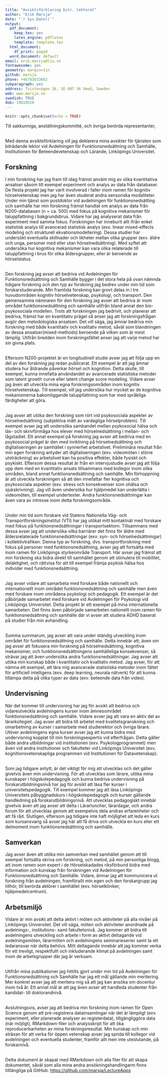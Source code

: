 ```yaml
---
title: "Avsiktsförklaring bitr. lektorat"
author: "Erik Marsja"
date: "`r Sys.Date()`"
output:
  pdf_document:
    keep_tex: yes
    latex_engine: pdflatex
    template: template.tex
  html_document:
    df_print: paged
  word_document: default
email: erik.marsja@liu.se
fontawesome: yes
geometry: margin=1in
github: marsja
phone: +46703633662
subparagraph: yes
address: Tvistevägen 26, SE-907 36 Umeå, Sweden
web: www.marsja.se
swedish: TRUE
dob: 19810526
---
```


```r
knitr::opts_chunk$set(echo = TRUE)
```
Till sakkunniga, anställningskommitté, och övriga berörda representanter,

\
Med denna avsiktsförklaring vill jag deklarera mina avsikter för tjänsten som biträdande lektor vid Avdelningen för Funktionsnedsättning och Samhälle, Institutionen för Beteendevetenskap och Lärande, Linköpings Universitet.

## Forskning
I min forskning har jag fram till idag främst använt mig av olika kvantitativa ansatser såsom till exempel experiment och analys av data från databaser. De flesta projekt jag har varit involverad i faller inom ramen för kognitiv hörselvetenskap men jag har även studerat andra sensoriska modaliteter. Under min tjänst som postdoktor vid avdelningen för funktionsnedsätting och samhälle har min forskning främst handlat om analys av data från N200-databasen (n = ca. 500) med fokus på kognitiva mekanismer för taluppfattning i bakgrundsbrus. Vidare har jag analyserat data från experiment med samma fokus. Forskningen har inneburit allt ifrån enkel statistisk analys till avancerad statistisk analys (exv. linear mixed-effects modeling och strukturell ekvationsmodellering). Dessa studier har undersökt eventuella skillnader och likheter mellan olika grupper (exv. äldre och unga, personer med eller utan hörselnedsättning). Med syftet att undersöka hur kognitiva mekanismer kan vara olika relaterade till taluppfattning i brus för olika åldersgrupper, eller är beroende av hörselstatus.

\
Den forskning jag avser att bedriva vid Avdelningen för Funktionsnedsättning och Samhälle bygger i det stora hela på ovan nämnda tidigare forskning och den typ av forskning jag bedrev under min tid som forskarstuderande. Min framtida forskning kan grovt delas in i tre huvudområden kognitiv hörselvetenskap, psykologi, och transport. Den gemensamma nämnaren för den forskning jag avser att bedriva är inom området funktionsnedsättning och samhälle utifrån bland annat den bio-psykosociala modellen. Trots att forskningen jag bedrivit, och planerar att bedriva, främst har en kvantitativ prägel så anser jag att forskningsfrågan avgör den metodologiska ansatsen. Det vill säga, jag ämnar bedriva min forskning med både kvantitativ och kvalitativ metod, såväl som blandningen av dessa ansatser(mixed-methods) beroende på vilken som är mest lämplig. Utifrån bredden inom forskningsfältet anser jag att varje metod har sin givna plats.

\
Eftersom N200-projektet är en longitudinell studie avser jag att följa upp en del av den forskning jag redan publicerat. Ett exempel är att jag ämnar studera hur åldrande påverkar hörsel och kognition. Detta skulle, till exempel, kunna innefatta användandet av avancerade statistiska metoder som latent growth curve eller latent change score modeling. Vidare avser jag även att utveckla mina egna forskningsområden inom kognitiv hörselvetenskap. Till exempel, vill jag undersöka hur mycket av de kognitiva mekanismerna bakomliggande taluppfattning som har med språkliga färdigheter att göra.

\
Jag avser att utöka den forskning som rört vid psykosociala aspekter av hörselnedsättning (subjektiva mått av vardagliga hörselproblem). Till exempel avser jag att undersöka sambandet mellan psykosocial hälsa och läs- och skrivförmåga hos elever med hörselnedsättning i mellan- och lågstadiet. Ett annat exempel på forskning jag avser att bedriva med en psykosocial prägel är den med inriktning på hörselnedsättning och digitaliseringen av samhället i synnerhet arbetslivet. Preliminära resultat från min egen forskning antyder att digitaliseringen (exv. videomöten i större utsträckning) av arbetslivet kan ha positiva effekter, både fysiskt och psykiskt. Eftersom dessa resultat är från en intervjustudie avser jag att följa upp dem med en kvantitativ ansats tillsammans med kollegor inom olika områden, bland annat funktionsnedsättning och samhälle. Min förhoppning är att utveckla forskningen så att den innefattar fler kognitiva och psykosociala aspekter (exv. stress och konsekvenser som ohälsa och sjukskrivning). Jag vill även undersöka hur hjälpmedel kan underlätta i videomöten, till exempel undertexter. Andra funktionsnedsättningar kan även vara av intresse inom detta forskningsområde.

\
Under min tid som forskare vid Statens Nationella Väg- och Transportforskningsinstitut (VTI) har jag utökat mitt kontaktnät med forskare med fokus på funktionsnedsättningar i transportsektorn. Tillsammans med dessa avser jag att undersöka vilka barriärer det finns för äldre med åldersrelaterade funktionsnedsättningar (exv. syn- och hörselnedsättningar) i kollektivtrafiken. Denna typ av forskning, dvs. transportforskning med fokus på personer med funktionsnedsättning, avser jag att fortsätta med inom ramen för Linköpings styrkeområde Transport. Här avser jag främst att min forskning ska bidra direkt till samhället genom att stimulera till mobilitet, delaktighet, och rättvisa för att till exempel främja psykisk hälsa hos individer med funktionsnedsättning.


\
Jag avser vidare att samarbeta med forskare både nationellt och internationellt inom området funktionsnedsättning och samhälle men även med forskare inom områdena psykologi och pedagogik. Ett exempel är det påbörjade samarbetet med forskare vid Avdelningen för Psykologi vid Linköpings Universitet. Detta projekt är ett exempel på mina internationella samarbeten. Det finns även påbörjade samarbeten nationellt inom ramen för funktionsnedsättning och samhälle där vi avser att studera ADHD baserat på studier från min avhandling.

\
Summa summarum, jag avser att vara under ständig utveckling inom området för funktionsnedsättning och samhälle. Detta innebär att; även om jag avser att fokusera min forskning på hörselnedsättning, kognitiva mekanismer, och funktionsnedsättningens samhälleliga konsekvenser, så strävar jag att även undersöka andra funktionsnedsättningar. Jag avser att utöka min kunskap både i kvantitativ och kvalitativ metod. Jag avser, för att nämna ett exempel, att lära mig avancerade statistiska metoder inom fältet för artificiell intelligens (exv. deep learning, neurala nätverk) för att kunna tillämpa detta på olika typer av data (exv. beteende data från video).

## Undervisning
När det kommer till undervisning har jag för avsikt att bedriva och vidareutveckla avdelningens kurser inom ämnesområdet funktionsnedsättning och samhälle. Vidare avser jag att vara en aktiv del av lärarkollegiet. Jag avser att bidra till arbetet med kvalitetsgranskning och omarbetning av kurser i samarbete med studierektor och övriga lärare. Utöver avdelningens egna kurser avser jag att kunna bidra med undervisning kopplat till min forskningsexpertis vid efterfrågan. Detta gäller både andra utbildningar vid institutionen (exv. Psykologprogrammet) men även vid andra institutioner och fakulteter vid Linköpings Universitet (exv. kognitionsvetenskapliga programmen vid Institutionen för Datavetenskap).

\
Som jag tidigare antytt, är det viktigt för mig att utvecklas och det gäller givetvis även min undervisning. För att utvecklas som lärare, utöka mina kunskaper i högskolepedagogik och kunna bedriva undervisning på forskarutbildningsnivå har jag för avsikt att läsa fler kurser i universitetspedagogik. Till exempel kommer jag att läsa Linköpings Universitets påbyggnadskurs i högskolepedagogik och kurser gällande handledning på forskarutbildningsnivå. Att utvecklas pedagogiskt innebär givetvis även att jag avser att delta i Lärarluncher, lärardagar, och andra forum för att utvecklas genom att exempelvis dela andras erfarenheter och att få råd. Slutligen, eftersom jag tidigare inte haft möjlighet att leda en kurs som kursansvarig så avser jag här att få driva och utveckla en kurs eller ett delmoment inom funktionsnedsättning och samhälle.

## Samverkan
Jag avser även att utöka min samverkan med samhället genom att till exempel fortsätta skriva om forskning, och metod, på min personliga blogg, att inom ramen som expert i de Hörselskadades riksförbund bidra med information och kunskap från forskningen vid Avdelningen för Funktionsnedsättning och Samhälle. Vidare, ämnar jag att kommunicera ut forskning från avdelningen, framförallt min egen och den forskargrupp jag tillhör, till berörda aktörer i samhället (exv. hörselkliniker, hjälpmedelcentrum).

## Arbetsmiljö

Vidare är min avsikt att delta aktivt i möten och aktiviteter på alla nivåer på Linköpings Universitet. Det vill säga, möten och aktiviteter anordnade på avdelnings-, institutions- samt fakultetsnivå. Jag kommer att bidra till avdelningens utveckling och arbete i form av aktivt deltagande vid avdelningsmöten, lärarmöten och avdelningens seminarieserier samt ta ett ledaransvar när detta behövs. Mitt deltagande innebär att jag kommer verka för ett trevligt, respektfullt och inkluderande klimat på avdelningen samt inom de arbetsgrupper där jag är verksam.

\
Utifrån mina publikationer jag hittills gjort under min tid på Avdelningen för Funktionsnedsättning och Samhälle har jag ett mål gällande min meritering. Mer konkret avser jag att meritera mig så att jag kan ansöka om docentur inom två år. Ett annat mål är att jag även avser att handleda studenter från kandidat- till doktorandnivå. 

\
Avslutningsvis, avser jag att bedriva min forskning inom ramen för Open Science genom att pre-registrera datainsamlingar när det är lämpligt (exv. experiment, eller planerade analyser av registerdata), tillgängliggöra data (när möjligt), RMarkdown-filer och analysskript för att öka reproducerbarheten av mina forskningsresultat. Min kunskap och min strävan för att verka för öppen vetenskap avser jag sprida till kollegor vid avdelningen och eventuella studenter, framför allt men inte uteslutande, på forskarnivå.


\
\footnotesize Detta dokument är skapat med RMarkdown och alla filer för att skapa dokumentet, såväl som alla mina andra ansökningshandlingarm finns tilllängliga på GitHub: [https://github.com/marsja/LectureApps](https://github.com/marsja/LectureApps)